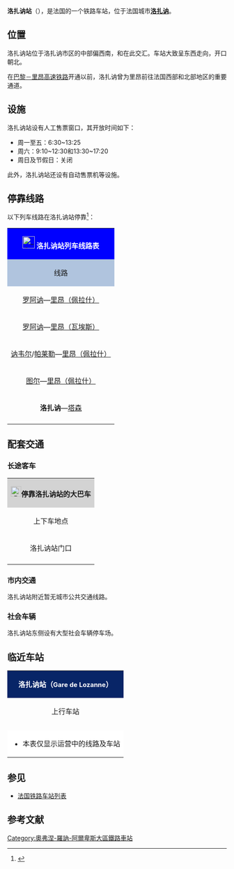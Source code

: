 {{Infobox station
| name          =[[File:Sncf-logo.svg|32x32px]]洛扎讷站<br>{{lang|fr|Gare de Lozanne}} 
| type          = [[法国铁路|法国铁路]]
| image = File:Gare-Lozanne63.jpg
|image_caption = 洛扎讷站主站房
| address       = {{FRA}}[[罗讷省|罗讷省]][[洛扎讷|洛扎讷]]
| latd          = 45
| latm          = 51
| lats          = 15
| latNS         = N
| longd         = 4
| longm         = 40
| longs         = 58
| longEW        = E
| operator = [[File:_Sncf-logo.svg|32x32px]]
| coordinates_display = yes
| iso_region    = FR
| line          = 
* {{link-fr|帕莱－吉沃尔铁路|Ligne de Paray-le-Monial à Givors-Canal}}
* {{link-fr|勒科托－圣日耳曼金山铁路|Ligne du Coteau à Saint-Germain-au-Mont-d'Or}}
| structure           = 地面
| levels              = 1层
| platform      = 3
| tracks        = 4
| elevation = 200米
| opened        = 1857年6月19日
| rebuilt =
| status = 使用中
| closed        = 
| passengers= 310,441人次<ref>{{Cite web|url=https://ressources.data.sncf.com/explore/dataset/frequentation-gares/?sort=voyageurs_2014&q=lozanne|title=Fréquentation en gares|accessdate=2017-04-07|author=SNCF|date=|language=法语|publisher=SNCF Open Data|archive-date=2019-08-16|archive-url=https://web.archive.org/web/20190816140729/https://ressources.data.sncf.com/explore/dataset/frequentation-gares/?sort=voyageurs_2014&q=lozanne|dead-url=no}}</ref>
| pass_year= 2015年
| ADA                 = 
| station_type = 客运车站
| connections = CAR TER
| route_map =
| map_locator   = 
| note =
| services = [[法国大区列车|TER]]
}}

'''洛扎讷站'''（{{lang-fr|Gare de Lozanne}}），是法国的一个铁路车站，位于法国城市'''[[洛扎讷|洛扎讷]]'''。

==位置==

洛扎讷站位于洛扎讷市区的中部偏西南，{{link-fr|帕莱－吉沃尔铁路|Ligne de Paray-le-Monial à Givors-Canal}}和{{link-fr|勒科托－圣日耳曼金山铁路|Ligne du Coteau à Saint-Germain-au-Mont-d'Or}}在此交汇。车站大致呈东西走向，开口朝北。

在[[法国高速铁路东南线|巴黎－里昂高速铁路]]开通以前，洛扎讷曾为里昂前往法国西部和北部地区的重要通道。

==设施==

洛扎讷站设有人工售票窗口，其开放时间如下：

* 周一至五：6:30~13:25
* 周六：9:10~12:30和13:30~17:20
* 周日及节假日：关闭

此外，洛扎讷站还设有自动售票机等设施。

== 停靠线路 ==

{{动态列表|最后更新时间：2017年2月14日。本章节内容仅供参考，不排除因施工或罢工而引发的临时性变更。欢迎修正和补充}}

以下列车线路在洛扎讷站停靠<ref>{{Cite web|url=https://www.ter.sncf.com/auvergne-rhone-alpes/gares/87721423/Lozanne/pratique|title=GARE LOZANNE|accessdate=2017-04-07|author=SNCF|date=|language=法语|publisher=TER AUVERGNE-RHÔNE-ALPES|archive-date=2019-12-28|archive-url=https://web.archive.org/web/20191228042835/https://www.ter.sncf.com/auvergne-rhone-alpes/gares/87721423/Lozanne/pratique|dead-url=no}}</ref>：

{| class="wikitable mw-collapsible" 
|colspan="5" style="background:#0000FF" align="center" |[[File:_Sncf-logo.svg|28x28px]] <font color=#FFFFFF>'''洛扎讷站列车线路表'''</font>
|-
!style="background:#B0C4DE"| 线路
!style="background:#B0C4DE"|车种
!style="background:#B0C4DE"|上一站
!style="background:#B0C4DE"|下一站
!style="background:#B0C4DE"|大致运行频率{{noteTag|name=noteA}}
|-
|[[罗阿讷站|罗阿讷]]—[[里昂佩拉什站|里昂（佩拉什）]]
| rowspan="5" align="center"|'''[[法国大区列车|TER]]'''
|[[塔拉尔站|塔拉尔]]
|[[沙泽-马尔希利站|沙泽-马尔希利]]/[[阿勒比尼-讷维勒站|阿勒比尼-讷维勒]]
|每天12趟左右
|-
|[[罗阿讷站|罗阿讷]]—[[里昂瓦埃斯站|里昂（瓦埃斯）]]
|[[塔拉尔站|塔拉尔]]
|[[沙泽-马尔希利站|沙泽-马尔希利]]
|每天7趟左右
|-
|[[讷韦尔站|讷韦尔]]/[[帕莱勒蒙尼亚勒站|帕莱勒]]—[[里昂佩拉什站|里昂（佩拉什）]]
|[[沙蒂永达泽尔格站|沙蒂永达泽尔格]]
|[[里昂帕尔迪厄站|里昂（帕丢）]]/[[里昂瓦埃斯站|里昂（瓦埃斯）]]
|每天3趟左右
|-
|[[图尔站|图尔]]—[[里昂佩拉什站|里昂（佩拉什）]]
|[[旺林-雷尼站|旺林-雷尼]]
|[[里昂帕尔迪厄站|里昂（帕丢）]]
|每天1趟
|-
|'''洛扎讷'''—[[塔森站|塔森]]
|（起点）
|[[希弗里厄达泽尔格站|希弗里厄达泽尔格]]
|每天10趟左右
|-
|colspan="5" style="background:#FFFFFF"|{{noteFoot|1=
{{noteTag|name=noteA|1=在本栏中，往返1次为"1趟"；除特别标明外，其数据仅工作日有效，周末及节假日列车数量可能会减少或停运}}
}}
|}

==配套交通==
===长途客车===

{| class="wikitable mw-collapsible" 
|colspan="3" align="center" style="background:#D3D3D3" |[[File:BSicon_BUS.svg|24x24px]]'''停靠洛扎讷站的大巴车'''
|-
!align="center" |上下车地点
!align="center" |运营单位
!align="center" |主要线路及目的地{{noteTag|name=noteA}}
|-
| rowspan="1" align="center" |洛扎讷站门口
|align="center" |[[SNCF|SNCF]]<br>Car TER{{noteTag|name=noteB}}
|
* 20线：{{link-fr|阿泽尔格河畔拉穆尔站|Gare de Lamure-sur-Azergues|阿泽尔格河畔拉穆尔}}、{{link-fr|普勒雷埃沙尔莫|Poule-les-Écharmeaux}}
* 23线：{{link-fr|东马尔坦-利修站|Gare de Dommartin - Lissieu}}、{{link-fr|达尔迪利|Dardilly}}、[[里昂狼喉站|里昂狼喉站]]
* ''当某条铁路线施工或罢工时，SNCF可能也会提供途径该线路沿途站点的大巴车''
|-
|colspan="3" style="background:#FFFFFF"|{{noteFoot|1=
{{noteTag|name=noteA|1=本栏不包括可以联程中转前往的目的地}}
{{noteTag|name=noteB|1=其车票可与SNCF的同线路车票通用}}
}}
|}

===市内交通===

洛扎讷站附近暂无城市公共交通线路。

===社会车辆===

洛扎讷站东侧设有大型社会车辆停车场。

==临近车站==

{|class="wikitable mw-collapsible" style="margin: 0 auto; width:42em;"
|colspan="3"  style="background:#082567" align="center"|<font color=#FFFFFF>'''洛扎讷站（<span style="font-size:11pt;">Gare de Lozanne</span>）'''</font>
|-
!上行车站
!线路
!下行车站
|-
|align="center" |{{link-fr|沙蒂永达泽尔格站|Gare de Châtillon-d'Azergues}}
|align="center" |'''{{link-fr|帕莱－吉沃尔铁路|Ligne de Paray-le-Monial à Givors-Canal}}'''
|align="center" |{{link-fr|希弗里厄达泽尔格站|Gare de Civrieux-d'Azergues}}
|-
|align="center" |{{link-fr|拉尔布雷勒站|Gare de l'Arbresle}}
|align="center" |'''{{link-fr|勒科托－圣日耳曼金山铁路|Ligne du Coteau à Saint-Germain-au-Mont-d'Or}}'''
|align="center" |{{link-fr|沙泽-马尔希利站|Gare de Chazay - Marcilly}}
|-
|colspan="3" style="background:#FFFFFF"|
*本表仅显示运营中的线路及车站
|}

==参见==
* [[法国铁路车站列表|法国铁路车站列表]]

== 参考文献 ==
{{Reflist}}

{{法国主要火车站列表}}

[[Category:奧弗涅-羅訥-阿爾卑斯大區鐵路車站|Category:奧弗涅-羅訥-阿爾卑斯大區鐵路車站]]